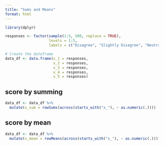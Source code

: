 ```yaml
---
title: "Sums and Means"
format: html
---
```


```r
library(dplyr)
```

```r
responses <- factor(sample(1:5, 500, replace = TRUE), 
                    levels = 1:5, 
                    labels = c("Disagree", "Slightly Disagree", "Neutral", "Slightly Agree", "Agree"))

# Create the dataframe
data_df <- data.frame(x_1 = responses,
                      x_2 = responses,
                      x_3 = responses,
                      x_4 = responses,
                      x_5 = responses)
```

## score by summing

```r
data_df <- data_df %>%
  mutate(x_sum = rowSums(across(starts_with("x_"), ~ as.numeric(.))))
```

## score by mean

```r
data_df <- data_df %>%
  mutate(x_mean = rowMeans(across(starts_with("x_"), ~ as.numeric(.))))
```



